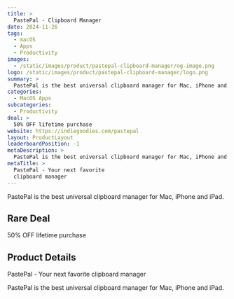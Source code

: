 ```yaml
---
title: >
  PastePal - Clipboard Manager
date: 2024-11-26
tags:
  - macOS
  - Apps
  - Productivity
images:
  - /static/images/product/pastepal-clipboard-manager/og-image.png
logo: /static/images/product/pastepal-clipboard-manager/logo.png
summary: >
  PastePal is the best universal clipboard manager for Mac, iPhone and iPad.
categories:
  - MacOS Apps
subcategories:
  - Productivity
deal: >
  50% OFF lifetime purchase
website: https://indiegoodies.com/pastepal
layout: ProductLayout
leaderboardPosition: -1
metaDescription: >
  PastePal is the best universal clipboard manager for Mac, iPhone and iPad.
metaTitle: >
  PastePal - Your next favorite
  clipboard manager
---
```

PastePal is the best universal clipboard manager for Mac, iPhone and iPad.

## Rare Deal

50% OFF lifetime purchase

## Product Details

PastePal - Your next favorite 
clipboard manager

PastePal is the best universal clipboard manager for Mac, iPhone and iPad.
